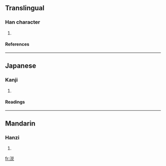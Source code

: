 {{see|涗}}

==Translingual==
===Han character===
{{Han char|rn=85|rad=水|as=07|sn=10|four=|canj=水金口山 (ECRU), X水金口山 (XECRU)}}
# {{defn|Han|sort=水07}}
====References====
{{Han ref|kx=0627.311|hdz=31633.040|uh=6D9A|ud=28058}}

----
==Japanese==
===Kanji===
{{ja-kanji|grade=|rs=水07}}
# {{defn|Japanese}} 
====Readings====
{{ja-readings|on=[[せい]] (sei), [[せつ]] (setsu), [[せち]] (sechi)|kun=[[ぬるまゆ]] (nurumayu)}}

----
==Mandarin==
===Hanzi===
{{cmn-hanzi|pin=[[shuì]] (shui4)|wg=shui<sup>4</sup>}}
# {{defn|Mandarin}}

[[fr:涚]]
